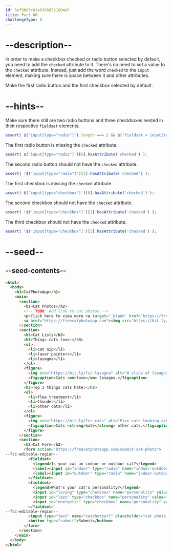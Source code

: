 ```yaml
---
id: 5ef9b03c81a63668521804e5
title: Part 60
challengeType: 0
---
```


# --description--

In order to make a checkbox checked or radio button selected by default, you need to add the `checked` attribute to it. There's no need to set a value to the `checked` attribute. Instead, just add the word `checked` to the `input` element, making sure there is space between it and other attributes.

Make the first radio button and the first checkbox selected by default.

# --hints--

Make sure there still are two radio buttons and three checkboxes nested in their respective `fieldset` elements.

```js
assert( $('input[type="radio"]').length === 2 && $('fieldset > input[type="checkbox"]').length === 3 );
```

The first radio button is missing the `checked` attribute.

```js
assert( $('input[type="radio"]')[0].hasAttribute('checked') );
```

The second radio button should not have the `checked` attribute.

```js
assert( !$('input[type="radio"]')[1].hasAttribute('checked') );
```

The first checkbox is missing the `checked` attribute.

```js
assert( $('input[type="checkbox"]')[0].hasAttribute('checked') );
```

The second checkbox should not have the `checked` attribute.

```js
assert( !$('input[type="checkbox"]')[1].hasAttribute('checked') );
```

The third checkbox should not have the `checked` attribute.

```js
assert( !$('input[type="checkbox"]')[2].hasAttribute('checked') );
```

# --seed--

## --seed-contents--

```html
<html>
  <body>
    <h1>CatPhotoApp</h1>
    <main>
      <section>
        <h2>Cat Photos</h2>
        <!-- TODO: Add link to cat photos -->
        <p>Click here to view more <a target="_blank" href="https://freecatphotoapp.com">cat photos</a>.</p>
        <a href="https://freecatphotoapp.com"><img src="https://bit.ly/fcc-relaxing-cat" alt="A cute orange cat lying on its back."></a>
      </section>
      <section>
        <h2>Cat Lists</h2>
        <h3>Things cats love:</h3>
        <ul>
          <li>cat nip</li>
          <li>laser pointers</li>
          <li>lasagna</li>
        </ul>
        <figure>
          <img src="https://bit.ly/fcc-lasagna" alt="A slice of lasagna on a plate.">
          <figcaption>Cats <em>love</em> lasagna.</figcaption>  
        </figure>
        <h3>Top 3 things cats hate:</h3>
        <ol>
          <li>flea treatment</li>
          <li>thunder</li>
          <li>other cats</li>
        </ol>
        <figure>
          <img src="https://bit.ly/fcc-cats" alt="Five cats looking around a field.">
          <figcaption>Cats <strong>hate</strong> other cats.</figcaption>  
        </figure>
      </section>
      <section>
        <h2>Cat Form</h2>
        <form action="https://freecatphotoapp.com/submit-cat-photo">
--fcc-editable-region--
          <fieldset>
            <legend>Is your cat an indoor or outdoor cat?</legend>
            <label><input id="indoor" type="radio" name="indoor-outdoor" value="indoor"> Indoor</label>
            <label><input id="outdoor" type="radio" name="indoor-outdoor" value="outdoor"> Outdoor</label>
          </fieldset>
          <fieldset>
            <legend>What's your cat's personality?</legend>
            <input id="loving" type="checkbox" name="personality" value="loving"> <label for="loving">Loving</label>
            <input id="lazy" type="checkbox" name="personality" value="lazy"> <label for="lazy">Lazy</label>
            <input id="energetic" type="checkbox" name="personality" value="energetic"> <label for="energetic"> Energetic</label>
          </fieldset>
--fcc-editable-region--
          <input type="text" name="catphotourl" placeholder="cat photo URL" required>
          <button type="submit">Submit</button>
        </form>
      </section>
    </main>
  </body>
</html>
```

